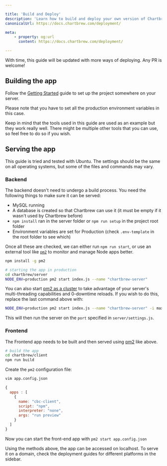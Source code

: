 ```yaml
---

title: 'Build and Deploy'
description: 'Learn how to build and deploy your own version of Chartbrew'
canonicalUrl: https://docs.chartbrew.com/deployment/

meta: 
    - property: og:url
      content: https://docs.chartbrew.com/deployment/

---
```


<Note>
With time, this guide will be updated with more ways of deploying. Any PR is welcome!
</Note>

## Building the app

Follow the [Getting Started](/quickstart) guide to set up the project somewhere on your server.

Please note that you have to set all the production environment variables in this case.

Keep in mind that the tools used in this guide are used as an example but they work really well. There might be multiple other tools that you can use, so feel free to do so if you wish.

## Serving the app

This guide is tried and tested with Ubuntu. The settings should be the same on all operating systems, but some of the files and commands may vary.

### Backend

The backend doesn't need to undergo a build process. You need the following things to make sure it can be served:

- MySQL running
- A database is created so that Chartbrew can use it (it must be empty if it wasn't used by Chartbrew before)
- `npm install` ran in the server folder or `npm run setup` in the project root folder
- Environment variables are set for Production (check `.env-template` in the root folder to see which)

Once all these are checked, we can either run `npm run start`, or use an external tool like [`pm2`](https://pm2.keymetrics.io) to monitor and manage Node apps better.

```sh
npm install -g pm2

# starting the app in production
cd chartbrew/server
NODE_ENV=production pm2 start index.js --name "chartbrew-server"
```

You can also start [pm2 as a cluster](https://pm2.keymetrics.io/docs/usage/cluster-mode/) to take advantage of your server's multi-threading capabilities and 0-downtime reloads. If you wish to do this, replace the last command above with:

```sh
NODE_ENV=production pm2 start index.js --name "chartbrew-server" -i max
```

This will then run the server on the `port` specified in `server/settings.js`.

### Frontend

The Frontend app needs to be built and then served using [pm2](https://pm2.keymetrics.io) like above.

```sh
# build the app
cd chartbrew/client
npm run build
```

Create the `pm2` configuration file:

```sh
vim app.config.json
```

```js
{
  apps : [
    {
      name: "cbc-client",
      script: "npm",
      interpreter: "none",
      args: "run preview"
    }
  ]
}
```

Now you can start the front-end app with `pm2 start app.config.json`

Using the methods above, the app can be accessed on localhost. To serve it on a domain, check the deployment guides for different platforms in the sidebar.
